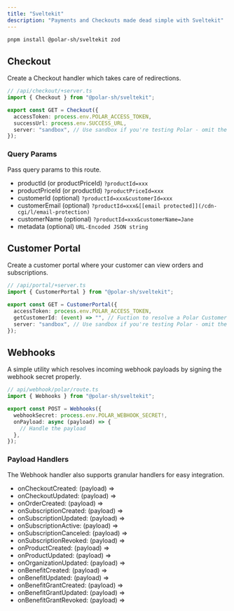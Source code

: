 ```yaml
---
title: "Sveltekit"
description: "Payments and Checkouts made dead simple with Sveltekit"
---
```


```bash
pnpm install @polar-sh/sveltekit zod
```

Checkout
---------------

Create a Checkout handler which takes care of redirections.

```typescript
// /api/checkout/+server.ts
import { Checkout } from "@polar-sh/sveltekit";

export const GET = Checkout({
  accessToken: process.env.POLAR_ACCESS_TOKEN,
  successUrl: process.env.SUCCESS_URL,
  server: "sandbox", // Use sandbox if you're testing Polar - omit the parameter or pass 'production' otherwise
});
```
### Query Params

Pass query params to this route.

* productId (or productPriceId) `?productId=xxx`
* productPriceId (or productId) `?productPriceId=xxx`
* customerId (optional) `?productId=xxx&customerId=xxx`
* customerEmail (optional) `?productId=xxx&[[email protected]](/cdn-cgi/l/email-protection)`
* customerName (optional) `?productId=xxx&customerName=Jane`
* metadata (optional) `URL-Encoded JSON string`

Customer Portal
----------------------

Create a customer portal where your customer can view orders and subscriptions.

```typescript
// /api/portal/+server.ts
import { CustomerPortal } from "@polar-sh/sveltekit";

export const GET = CustomerPortal({
  accessToken: process.env.POLAR_ACCESS_TOKEN,
  getCustomerId: (event) => "", // Fuction to resolve a Polar Customer ID
  server: "sandbox", // Use sandbox if you're testing Polar - omit the parameter or pass 'production' otherwise
});
```

Webhooks
---------------

A simple utility which resolves incoming webhook payloads by signing the webhook secret properly.

```typescript
// api/webhook/polar/route.ts
import { Webhooks } from "@polar-sh/sveltekit";

export const POST = Webhooks({
  webhookSecret: process.env.POLAR_WEBHOOK_SECRET!,
  onPayload: async (payload) => {
    // Handle the payload
  },
});
```
### Payload Handlers

The Webhook handler also supports granular handlers for easy integration.

* onCheckoutCreated: (payload) =>
* onCheckoutUpdated: (payload) =>
* onOrderCreated: (payload) =>
* onSubscriptionCreated: (payload) =>
* onSubscriptionUpdated: (payload) =>
* onSubscriptionActive: (payload) =>
* onSubscriptionCanceled: (payload) =>
* onSubscriptionRevoked: (payload) =>
* onProductCreated: (payload) =>
* onProductUpdated: (payload) =>
* onOrganizationUpdated: (payload) =>
* onBenefitCreated: (payload) =>
* onBenefitUpdated: (payload) =>
* onBenefitGrantCreated: (payload) =>
* onBenefitGrantUpdated: (payload) =>
* onBenefitGrantRevoked: (payload) =>

